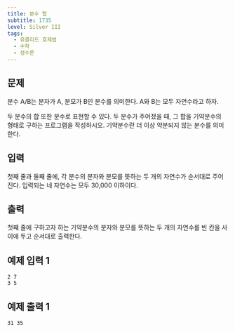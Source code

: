 ```yaml
---
title: 분수 합
subtitle: 1735
level: Silver III
tags:
  - 유클리드 호제법
  - 수학
  - 정수론
---
```


## 문제

분수 A/B는 분자가 A, 분모가 B인 분수를 의미한다. A와 B는 모두 자연수라고 하자.

두 분수의 합 또한 분수로 표현할 수 있다. 두 분수가 주어졌을 때, 그 합을 기약분수의 형태로 구하는 프로그램을 작성하시오. 기약분수란 더 이상 약분되지 않는 분수를 의미한다.

## 입력

첫째 줄과 둘째 줄에, 각 분수의 분자와 분모를 뜻하는 두 개의 자연수가 순서대로 주어진다. 입력되는 네 자연수는 모두 30,000 이하이다.

## 출력

첫째 줄에 구하고자 하는 기약분수의 분자와 분모를 뜻하는 두 개의 자연수를 빈 칸을 사이에 두고 순서대로 출력한다.

## 예제 입력 1

```
2 7
3 5
```

## 예제 출력 1

```
31 35
```
